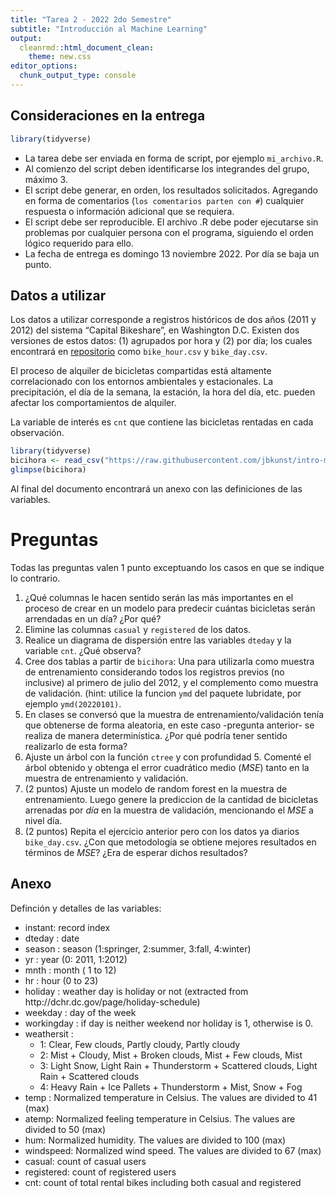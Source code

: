 ```yaml
---
title: "Tarea 2 - 2022 2do Semestre"
subtitle: "Introducción al Machine Learning" 
output: 
  cleanrmd::html_document_clean:
    theme: new.css
editor_options: 
  chunk_output_type: console
---
```


<link rel="stylesheet" href="https://latex.now.sh/style.css">

## Consideraciones en la entrega 

```r
library(tidyverse)
```

- La tarea debe ser enviada en forma de script, por ejemplo `mi_archivo.R`.
- Al comienzo del script deben identificarse los integrandes del grupo, máximo 3.
- El script debe generar, en orden, los resultados solicitados. Agregando en forma 
de comentarios (`los comentarios parten con #`) cualquier respuesta o información
adicional que se requiera. 
- El script debe ser reproducible. El archivo .R debe poder ejecutarse sin problemas por cualquier persona con el programa, siguiendo el orden lógico requerido para ello.
- La fecha de entrega es domingo 13 noviembre 2022. Por día se baja un punto.

## Datos a utilizar

Los datos a utilizar corresponde a registros históricos de dos años (2011 y 2012) del sistema 
"Capital Bikeshare", en Washington D.C. Existen dos versiones de estos datos: (1) agrupados
por hora y (2) por día; los cuales encontrará en [repositorio](https://github.com/jbkunst/intro-machine-learning/tree/main/data) como `bike_hour.csv`
y `bike_day.csv`.

El proceso de alquiler de bicicletas compartidas está altamente correlacionado con los entornos 
ambientales y estacionales. La precipitación, el día de la semana, la estación, la hora del día, etc. 
pueden afectar los comportamientos de alquiler.

La variable de interés es `cnt` que contiene las bicicletas rentadas en cada observación.

```r
library(tidyverse)
bicihora <- read_csv("https://raw.githubusercontent.com/jbkunst/intro-machine-learning/main/data/bike_hour.csv")
glimpse(bicihora)
```

Al final del documento encontrará un anexo con las definiciones de las variables.


# Preguntas

Todas las preguntas valen 1 punto exceptuando los casos en que se indique lo contrario.

1. ¿Qué columnas le hacen sentido serán las más importantes en el proceso de 
crear en un modelo para predecir cuántas bicicletas serán arrendadas en un día? ¿Por qué?
1. Elimine las columnas `casual` y `registered` de los datos.
1. Realice un diagrama de dispersión entre las variables `dteday` y la variable `cnt`. ¿Qué observa?
1. Cree dos tablas a partir de `bicihora`: Una para utilizarla como muestra de entrenamiento considerando todos los registros previos (no inclusive) al primero de julio del 2012, y el complemento como muestra de validación. (hint: utilice la funcion `ymd` del paquete lubridate, por ejemplo  `ymd(20220101)`.
1. En clases se conversó que la muestra de entrenamiento/validación tenía que obtenerse de
forma aleatoria, en este caso -pregunta anterior- se realiza de manera determinística.
¿Por qué podría tener sentido realizarlo de esta forma?
1. Ajuste un árbol con la función `ctree` y con profundidad 5. Comenté el árbol obtenido y obtenga el error cuadrático medio ($MSE$) tanto en la muestra de entrenamiento y validación.
<!-- 1. Ajuste un 2do árbol con máxima profundidad 8. Compare con los errores cuadráticos de la pregunta anterior. -->
<!-- ¿Era de esperar estos resultados? ¿Por qué? -->
1. (2 puntos) Ajuste un modelo de random forest en la muestra de entrenamiento. Luego genere la prediccion de la cantidad 
de bicicletas arrenadas por *día* en la muestra de validación, mencionando el $MSE$ a nivel día.
1. (2 puntos) Repita el ejercicio anterior pero con los datos ya diarios `bike_day.csv`. ¿Con que metodología se obtiene mejores
resultados en términos de $MSE$? ¿Era de esperar dichos resultados?

## Anexo

Definción y detalles de las variables:

- instant: record index
- dteday : date
- season : season (1:springer, 2:summer, 3:fall, 4:winter)
- yr : year (0: 2011, 1:2012)
- mnth : month ( 1 to 12)
- hr : hour (0 to 23)
- holiday : weather day is holiday or not (extracted from http://dchr.dc.gov/page/holiday-schedule)
- weekday : day of the week
- workingday : if day is neither weekend nor holiday is 1, otherwise is 0.
+ weathersit : 
	- 1: Clear, Few clouds, Partly cloudy, Partly cloudy
	- 2: Mist + Cloudy, Mist + Broken clouds, Mist + Few clouds, Mist
	- 3: Light Snow, Light Rain + Thunderstorm + Scattered clouds, Light Rain + Scattered clouds
	- 4: Heavy Rain + Ice Pallets + Thunderstorm + Mist, Snow + Fog
- temp : Normalized temperature in Celsius. The values are divided to 41 (max)
- atemp: Normalized feeling temperature in Celsius. The values are divided to 50 (max)
- hum: Normalized humidity. The values are divided to 100 (max)
- windspeed: Normalized wind speed. The values are divided to 67 (max)
- casual: count of casual users
- registered: count of registered users
- cnt: count of total rental bikes including both casual and registered

